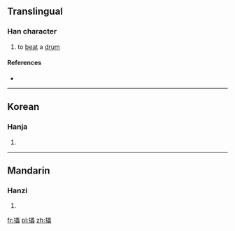 ==Translingual==

===Han character===
{{Han char|rn=64|rad=手|as=15|sn=18|four=|canj=手田田田 (QWWW)|ids=⿰[[扌]][[畾]]}}

# to [[beat]] a [[drum]]

====References====
* {{Han ref|kx=0461.360|dkj=12929|dj=0811.080|hdz=31980.070|uh=6502|ud=25858}}

----

==Korean==

===Hanja===
{{ko-hanja|hangeul=[[롱]]>[[농]]|eumhun=|rv=rong>nong|mr=rong>nong|y=long>nong}}

# {{defn|lang=ko|sort=手15}}

----

==Mandarin==

===Hanzi===
{{cmn-hanzi|pin=[[lèi]] ([[lei4]])|wg=lei<sup>4</sup>}}

# {{defn|lang=cmn|sort=手15}}

[[fr:攂]]
[[pl:攂]]
[[zh:攂]]